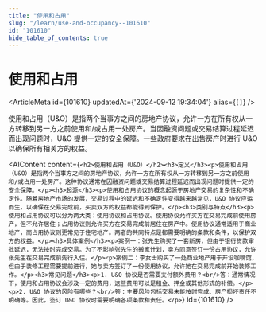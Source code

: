 ```yaml
---
title: "使用和占用"
slug: "/learn/use-and-occupancy--101610"
id: "101610"
hide_table_of_contents: true
---
```



# 使用和占用

<ArticleMeta id={101610} updatedAt={'2024-09-12 19:34:04'} alias={`[]`} />
<div className='border-solid border-b border-t-0 my-4 border-[var(--ifm-color-gray-300)]' />

使用和占用（U&O）是指两个当事方之间的房地产协议，允许一方在所有权从一方转移到另一方之前使用和/或占用一处房产。当因融资问题或交易结算过程延迟而出现问题时，U&O 提供一定的安全保障。一些政府要求在出售房产时进行 U&O 以确保所有相关方的权益。

<AIContent content={`<h2>使用和占用（U&O）</h2><h3>定义</h3><p>使用和占用（U&O）是指两个当事方之间的房地产协议，允许一方在所有权从一方转移到另一方之前使用和/或占用一处房产。这种协议通常在因融资问题或交易结算过程延迟而出现问题时提供一定的安全保障。</p><h3>起源</h3><p>使用和占用协议的概念起源于房地产交易的复杂性和不确定性。随着房地产市场的发展，交易过程中的延迟和不确定性变得越来越常见，U&O 协议应运而生，以确保在交易完成前，买卖双方的权益都能得到保护。</p><h3>类别与特点</h3><p>使用和占用协议可以分为两大类：使用协议和占用协议。使用协议允许买方在交易完成前使用房产，但不允许居住；占用协议则允许买方在交易完成前居住在房产中。使用协议通常适用于商业地产，而占用协议则更常见于住宅地产。两者的共同特点是都需要明确的条款和条件，以保护双方的权益。</p><h3>具体案例</h3><p>案例一：张先生购买了一套新房，但由于银行贷款审批延迟，无法按时完成交易。为了不影响张先生的搬家计划，卖方同意签订一份占用协议，允许张先生在交易完成前先行入住。</p><p>案例二：李女士购买了一处商业地产用于开设咖啡馆，但由于装修工程需要提前进行，她与卖方签订了一份使用协议，允许她在交易完成前开始装修工作。</p><h3>常见问题</h3><p>1. U&O 协议是否需要支付额外费用？<br/>答：通常情况下，使用和占用协议会涉及一定的费用，这些费用可以是租金、押金或其他形式的补偿。</p><p>2. U&O 协议的风险有哪些？<br/>答：主要风险包括交易未能按时完成、房产损坏责任不明确等。因此，签订 U&O 协议时需要明确各项条款和责任。</p>`} id={101610} />
